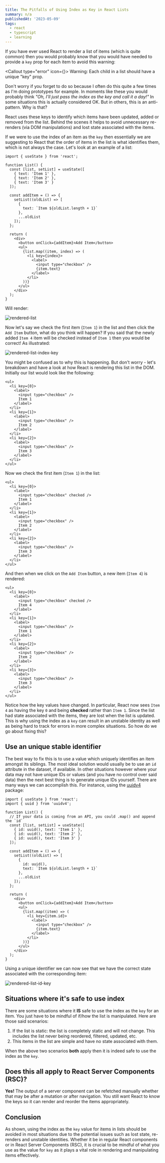```yaml
---
title: The Pitfalls of Using Index as Key in React Lists
summary: n/a
publishedAt: '2023-05-09'
tags:
  - react
  - typescript
  - learning
---
```


If you have ever used React to render a list of items (which is quite common) then you would probably know that you would have needed to provide a `key` prop for each item to avoid this warning:

<Callout type="error" icon={<CrossIcon />}>
  Warning: Each child in a list should have a unique "key" prop.
</Callout>

Don't worry if you forget to do so because I often do this quite a few times as I'm doing prototypes for example. In moments like these you would probably think _"Oh, I'll just pass the index as the key and call it a day!"_ In some situations this is actually considered OK. But in others, this is an anti-pattern. Why is that?

React uses these keys to identify which items have been updated, added or removed from the list. Behind the scenes it helps to avoid unnecessary re-renders (via DOM manipulations) and lost state associated with the items.

If we were to use the index of an item as the `key` then essentially we are suggesting to React that the order of items in the list is what identifies them, which is not always the case. Let's look at an example of a list:

```tsx
import { useState } from 'react';

function List() {
  const [list, setList] = useState([
    { text: 'Item 1' },
    { text: 'Item 2' },
    { text: 'Item 3' }
  ]);

  const addItem = () => {
    setList((oldList) => [
      {
        text: `Item ${oldList.length + 1}`
      },
      ...oldList
    ]);
  };

  return (
    <div>
      <button onClick={addItem}>Add Item</button>
      <ul>
        {list.map((item, index) => (
          <li key={index}>
            <label>
              <input type="checkbox" />
              {item.text}
            </label>
          </li>
        ))}
      </ul>
    </div>
  );
}
```

Will render:

<Image alt="rendered-list" src="list.png" width={329} height={159} />

Now let's say we check the first item (`Item 1`) in the list and then click the `Add Item` button, what do you think will happen? If you said that the newly added `Item 4` item will be checked instead of `Item 1` then you would be correct! As illustrated:

<Image
  alt="rendered-list-index-key"
  src="index-key.gif"
  width={330}
  height={156}
/>

You might be confused as to why this is happening. But don't worry - let's breakdown and have a look at how React is rendering this list in the DOM. Initially our list would look like the following:

```tsx
<ul>
  <li key={0}>
    <label>
      <input type="checkbox" />
      Item 1
    </label>
  </li>
  <li key={1}>
    <label>
      <input type="checkbox" />
      Item 2
    </label>
  </li>
  <li key={2}>
    <label>
      <input type="checkbox" />
      Item 3
    </label>
  </li>
</ul>
```

Now we check the first item (`Item 1`) in the list:

```tsx {4}
<ul>
  <li key={0}>
    <label>
      <input type="checkbox" checked />
      Item 1
    </label>
  </li>
  <li key={1}>
    <label>
      <input type="checkbox" />
      Item 2
    </label>
  </li>
  <li key={2}>
    <label>
      <input type="checkbox" />
      Item 3
    </label>
  </li>
</ul>
```

And then when we click on the `Add Item` button, a new item (`Item 4`) is rendered:

```tsx {2-7}
<ul>
  <li key={0}>
    <label>
      <input type="checkbox" checked />
      Item 4
    </label>
  </li>
  <li key={1}>
    <label>
      <input type="checkbox" />
      Item 1
    </label>
  </li>
  <li key={2}>
    <label>
      <input type="checkbox" />
      Item 2
    </label>
  </li>
  <li key={3}>
    <label>
      <input type="checkbox" />
      Item 3
    </label>
  </li>
</ul>
```

Notice how the key values have changed. In particular, React now sees `Item 4` as having the key `0` and being **checked** rather than `Item 1`. Since the list had state associated with the items, they are lost when the list is updated. This is why using the index as a `key` can result in an unstable identity as well as being hard to track for errors in more complex situations. So how do we go about fixing this?

## Use an unique stable identifier

The best way to fix this is to use a value which uniquely identifies an item amongst its siblings. The most ideal solution would usually be to use an `id` attribute in the dataset, if available. In other situations however where your data may not have unique IDs or values (and you have no control over said data) then the next best thing is to generate unique IDs yourself. There are many ways we can accomplish this. For instance, using the [uuidv4](https://www.npmjs.com/package/uuidv4) package:

```tsx /uuid()/ {2}
import { useState } from 'react';
import { uuid } from 'uuidv4';

function List() {
  // If your data is coming from an API, you could .map() and append the `id`
  const [list, setList] = useState([
    { id: uuid(), text: 'Item 1' },
    { id: uuid(), text: 'Item 2' },
    { id: uuid(), text: 'Item 3' }
  ]);

  const addItem = () => {
    setList((oldList) => [
      {
        id: uuid(),
        text: `Item ${oldList.length + 1}`
      },
      ...oldList
    ]);
  };

  return (
    <div>
      <button onClick={addItem}>Add Item</button>
      <ul>
        {list.map((item) => (
          <li key={item.id}>
            <label>
              <input type="checkbox" />
              {item.text}
            </label>
          </li>
        ))}
      </ul>
    </div>
  );
}
```

Using a unique identifier we can now see that we have the correct state associated with the corresponding item:

<Image alt="rendered-list-id-key" src="id-key.gif" width={330} height={156} />

## Situations where it's safe to use index

There are some situations where it **IS** safe to use the index as the `key` for an item. You just have to be mindful of if/how the list is manipulated. Here are those said scenarios:

1. If the list is static: the list is completely static and will not change. This includes the list never being reordered, filtered, updated, etc.
2. This items in the list are simple and have no state associated with them.

When the above two scenarios **both** apply then it is indeed safe to use the index as the `key`.

## Does this all apply to React Server Components (RSC)?

**Yes!** The output of a server component can be refetched manually whether that may be after a mutation or after navigation. You still want React to know the keys so it can render and reorder the items appropriately.

## Conclusion

As shown, using the index as the `key` value for items in lists should be avoided in most situations due to the potential issues such as lost state, re-renders and unstable identities. Whether it be in regular React components or in React Server Components (RSC), it is crucial to be mindful of what you use as the value for `key` as it plays a vital role in rendering and manipulating items effectively.

